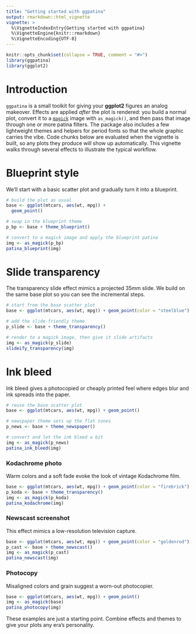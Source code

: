 ```yaml
---
title: "Getting started with ggpatina"
output: rmarkdown::html_vignette
vignette: >
  %\VignetteIndexEntry{Getting started with ggpatina}
  %\VignetteEngine{knitr::rmarkdown}
  %\VignetteEncoding{UTF-8}
---
```


```r
knitr::opts_chunk$set(collapse = TRUE, comment = "#>")
library(ggpatina)
library(ggplot2)
```

# Introduction

`ggpatina` is a small toolkit for giving your **ggplot2** figures an analog
makeover. Effects are applied *after* the plot is rendered: you build a normal
plot, convert it to a [`magick`](https://docs.ropensci.org/magick/) image with
`as_magick()`, and then pass that image through one or more patina filters.
The package also includes a few lightweight themes and helpers for period
fonts so that the whole graphic carries the vibe. Code chunks below are
evaluated when the vignette is built, so any plots they produce will show up
automatically. This vignette walks through several effects to illustrate the
typical workflow.

# Blueprint style

We'll start with a basic scatter plot and gradually turn it into a blueprint.

```r
# build the plot as usual
base <- ggplot(mtcars, aes(wt, mpg)) +
  geom_point()

# swap in the blueprint theme
p_bp <- base + theme_blueprint()

# convert to a magick image and apply the blueprint patina
img <- as_magick(p_bp)
patina_blueprint(img)
```

# Slide transparency

The transparency slide effect mimics a projected 35mm slide. We build on the
same base plot so you can see the incremental steps.

```r
# start from the base scatter plot
base <- ggplot(mtcars, aes(wt, mpg)) + geom_point(color = "steelblue")

# add the slide-friendly theme
p_slide <- base + theme_transparency()

# render to a magick image, then give it slide artifacts
img <- as_magick(p_slide)
slideify_transparency(img)
```

# Ink bleed

Ink bleed gives a photocopied or cheaply printed feel where edges blur and ink
spreads into the paper.

```r
# reuse the base scatter plot
base <- ggplot(mtcars, aes(wt, mpg)) + geom_point()

# newspaper theme sets up the flat tones
p_news <- base + theme_newspaper()

# convert and let the ink bleed a bit
img <- as_magick(p_news)
patina_ink_bleed(img)
```

### Kodachrome photo

Warm colors and a soft fade evoke the look of vintage Kodachrome film.

```r
base <- ggplot(mtcars, aes(wt, mpg)) + geom_point(color = "firebrick")
p_koda <- base + theme_transparency()
img <- as_magick(p_koda)
patina_kodachrome(img)
```

### Newscast screenshot

This effect mimics a low-resolution television capture.

```r
base <- ggplot(mtcars, aes(wt, mpg)) + geom_point(color = "goldenrod")
p_cast <- base + theme_newscast()
img <- as_magick(p_cast)
patina_newscast(img)
```

### Photocopy

Misaligned colors and grain suggest a worn-out photocopier.

```r
base <- ggplot(mtcars, aes(wt, mpg)) + geom_point()
img <- as_magick(base)
patina_photocopy(img)
```

These examples are just a starting point. Combine effects and themes to give
your plots any era's personality.


